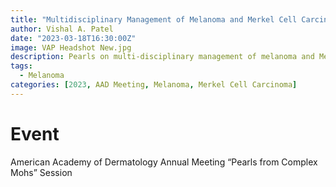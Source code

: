```yaml
---
title: "Multidisciplinary Management of Melanoma and Merkel Cell Carcinoma"
author: Vishal A. Patel
date: "2023-03-18T16:30:00Z"
image: VAP Headshot New.jpg
description: Pearls on multi-disciplinary management of melanoma and Merkel cell carcinoma
tags: 
  - Melanoma
categories: [2023, AAD Meeting, Melanoma, Merkel Cell Carcinoma]
---
```


# Event
American Academy of Dermatology Annual Meeting "Pearls from Complex Mohs" Session